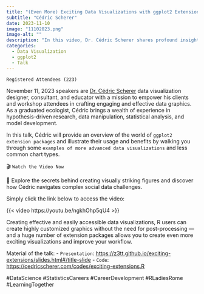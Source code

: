 ```yaml
---
title: "(Even More) Exciting Data Visualizations with ggplot2 Extensions"
subtitle: "Cédric Scherer"
date: 2023-11-10
image: "11102023.png"
image-alt: ""
description: "In this video, Dr. Cédric Scherer shares profound insights and practical tips to elevate your data visualization game. From decoding the power of typography in ggplot to employing code-first methodologies for transparency and reproducibility, he blends analytical expertise with design finesse."
categories:
  - Data Visualization
  - ggplot2
  - Talk
---
```

  

`Registered Attendees (223)`

November 11, 2023 speakers are [Dr. Cédric Scherer](https://www.cedricscherer.com/) data visualization designer, consultant, and educator with a mission to empower his clients and workshop attendees in crafting engaging and effective data graphics. As a graduated ecologist, Cédric brings a wealth of experience in hypothesis-driven research, data manipulation, statistical analysis, and model development.

In this talk, Cédric will provide an overview of the world of `ggplot2 extension packages` and illustrate their usage and benefits by walking you through some `examples of more advanced data visualizations` and less common chart types.

🎬 `Watch the Video Now`

🚀 Explore the secrets behind creating visually striking figures and discover how Cédric navigates complex social data challenges. 

Simply click the link below to access the video:

{{< video https://youtu.be/ngkhOhp5qU4 >}}

Creating effective and easily accessible data visualizations, R users can create highly customized graphics without the need for post-processing — and a huge number of extension packages allows you to create even more exciting visualizations and improve your workflow.


Material of the talk:
- `Presentation`: <https://z3tt.github.io/exciting-extensions/slides.html#/title-slide>
- `Code`: <https://cedricscherer.com/codes/exciting-extensions.R>

#DataScience #StatisticsCareers #CareerDevelopment #RLadiesRome #LearningTogether